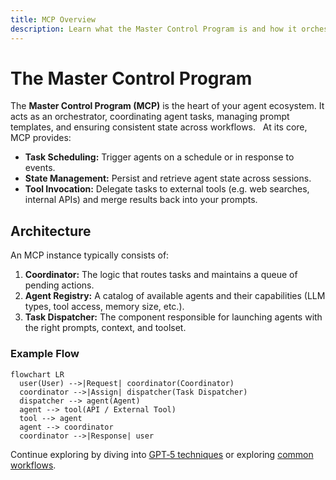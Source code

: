 ```yaml
---
title: MCP Overview
description: Learn what the Master Control Program is and how it orchestrates agents.
---
```


# The Master Control Program

The **Master Control Program (MCP)** is the heart of your agent ecosystem. It acts as an orchestrator, coordinating agent tasks, managing prompt templates, and ensuring consistent state across workflows.  
At its core, MCP provides:

* **Task Scheduling:** Trigger agents on a schedule or in response to events.
* **State Management:** Persist and retrieve agent state across sessions.
* **Tool Invocation:** Delegate tasks to external tools (e.g. web searches, internal APIs) and merge results back into your prompts.

## Architecture

An MCP instance typically consists of:

1. **Coordinator:** The logic that routes tasks and maintains a queue of pending actions.
2. **Agent Registry:** A catalog of available agents and their capabilities (LLM types, tool access, memory size, etc.).
3. **Task Dispatcher:** The component responsible for launching agents with the right prompts, context, and toolset.

### Example Flow

```mermaid
flowchart LR
  user(User) -->|Request| coordinator(Coordinator)
  coordinator -->|Assign| dispatcher(Task Dispatcher)
  dispatcher --> agent(Agent)
  agent --> tool(API / External Tool)
  tool --> agent
  agent --> coordinator
  coordinator -->|Response| user
```

Continue exploring by diving into [GPT‑5 techniques](/docs/gpt5) or exploring [common workflows](/docs/workflows).
